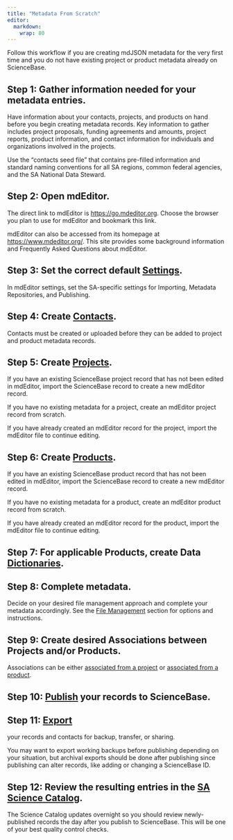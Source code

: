 ```yaml
---
title: "Metadata From Scratch"
editor: 
  markdown: 
    wrap: 80
---
```


Follow this workflow if you are creating mdJSON metadata for the very first time
and you do not have existing project or product metadata already on ScienceBase.

## Step 1: Gather information needed for your metadata entries.

Have information about your contacts, projects, and products on hand before you
begin creating metadata records. Key information to gather includes project
proposals, funding agreements and amounts, project reports, product information,
and contact information for individuals and organizations involved in the
projects.

Use the "contacts seed file" that contains pre-filled information and standard
naming conventions for all SA regions, common federal agencies, and the SA
National Data Steward.

## Step 2: Open mdEditor.

The direct link to mdEditor is <https://go.mdeditor.org>. Choose the browser you
plan to use for mdEditor and bookmark this link.

mdEditor can also be accessed from its homepage at <https://www.mdeditor.org/>.
This site provides some background information and Frequently Asked Questions
about mdEditor.

## Step 3: Set the correct default [Settings](../settings.qmd).

In mdEditor settings, set the SA-specific settings for Importing, Metadata
Repositories, and Publishing.

## Step 4: Create [Contacts](../contact_records/contact_records_overview.qmd).

Contacts must be created or uploaded before they can be added to project and
product metadata records.

## Step 5: Create [Projects](../project_records/project_records_overview.qmd).

If you have an existing ScienceBase project record that has not been edited in
mdEditor, import the ScienceBase record to create a new mdEditor record.

If you have no existing metadata for a project, create an mdEditor project
record from scratch.

If you have already created an mdEditor record for the project, import the
mdEditor file to continue editing.

## Step 6: Create [Products](../product_records/product_records_overview.qmd).

If you have an existing ScienceBase product record that has not been edited in
mdEditor, import the ScienceBase record to create a new mdEditor record.

If you have no existing metadata for a product, create an mdEditor product
record from scratch.

If you have already created an mdEditor record for the product, import the
mdEditor file to continue editing.

## Step 7: For applicable Products, create Data [Dictionaries](../product_records/dictionaries_tab_product.qmd).

## Step 8: Complete metadata.

Decide on your desired file management approach and complete your metadata
accordingly. See the [File Management](../metadata_file_management/metadata_file_management_overview.qmd) 
section for options and instructions.

## Step 9: Create desired Associations between Projects and/or Products.

Associations can be either 
[associated from a project](../project_records/associating_records_project.qmd) or 
[associated from a product](../product_records/associating_records_product.qmd).

## Step 10: [Publish](../publishing/publishing_overview.qmd) your records to ScienceBase.

## Step 11: [Export](../metadata_file_management/export.qmd) 
your records and contacts for backup, transfer, or sharing.

You may want to export working backups before publishing depending on your
situation, but archival exports should be done after publishing since publishing
can alter records, like adding or changing a ScienceBase ID.

## Step 12: Review the resulting entries in the [SA Science Catalog](https://www.fws.gov/science/catalog/).

The Science Catalog updates overnight so you should review newly-published
records the day after you publish to ScienceBase. This will be one of your best
quality control checks.
